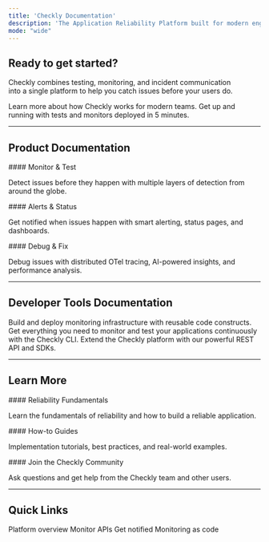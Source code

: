 ```yaml
---
title: 'Checkly Documentation'
description: 'The Application Reliability Platform built for modern engineering teams.'
mode: "wide"
---
```


## Ready to get started?

Checkly combines testing, monitoring, and incident communication <br />into a single platform to help you catch issues before your users do.

<CardGroup cols={2}>
<Card title="What is Checkly?" icon="rocket" href="/what-is-checkly">
Learn more about how Checkly works for modern teams.
</Card>

<Card title="Quick Start" icon="bolt" href="quickstarts/browser-check/">
Get up and running with tests and monitors deployed in 5 minutes.
</Card>
</CardGroup>

---

## Product Documentation

<CardGroup cols={3}>
<Card title="Detect" icon="radar" href="/detect/overview">
#### Monitor & Test

Detect issues before they happen with multiple layers of detection from around the globe.
</Card>

<Card title="Communicate" icon="bell" href="/communicate/overview">
#### Alerts & Status

Get notified when issues happen with smart alerting, status pages, and dashboards.
</Card>

<Card title="Resolve" icon="wrench" href="/resolve/overview">
#### Debug & Fix

Debug issues with distributed OTel tracing, AI-powered insights, and performance analysis.
</Card>
</CardGroup>

---

## Developer Tools Documentation
<CardGroup cols={3}>
<Card title="Constructs" icon="building-columns" href="/constructs/overview">
Build and deploy monitoring infrastructure with reusable code constructs.
</Card>


<Card title="CLI" icon="terminal" href="/cli/overview">
Get everything you need to monitor and test your applications continuously with the Checkly CLI.
</Card>

<Card title="API" icon="code" href="/api-reference/authentication">
Extend the Checkly platform with our powerful REST API and SDKs.
</Card>



</CardGroup>

---

## Learn More

<CardGroup cols={3}>
<Card title="Learn" href="/learn/overview">
#### Reliability Fundamentals

Learn the fundamentals of reliability and how to build a reliable application.
</Card>

<Card title="Guides"  href="/guides/">
#### How-to Guides

Implementation tutorials, best practices, and real-world examples.
</Card>

<Card title="Community" href="https://www.checklyhq.com/slack/">
#### Join the Checkly Community

Ask questions and get help from the Checkly team and other users.
</Card>

</CardGroup>

---

## Quick Links

<CardGroup cols={4}>
<Card title="What is Checkly?" href="/what-is-checkly">
Platform overview
</Card>

<Card title="Create API Check" href="/quickstarts/api-check">
Monitor APIs
</Card>

<Card title="Set up Alerts" href="/communicate/overview">
Get notified
</Card>

<Card title="Deploy with CLI" href="/cli/overview/">
Monitoring as code
</Card>
</CardGroup>